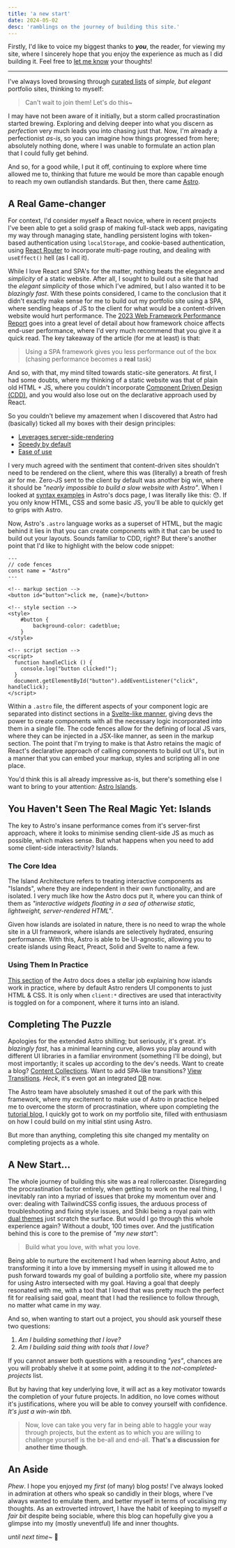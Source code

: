 ```yaml
---
title: 'a new start'
date: 2024-05-02
desc: 'ramblings on the journey of building this site.'
---
```


Firstly, I'd like to voice my biggest thanks to **_you_**, the reader, for viewing my site, where I sincerely hope that you enjoy the experience as much as I did building it. Feel free to [let me know](mailto:hey@asnine.me) your thoughts!

---

I've always loved browsing through [curated lists](https://deadsimplesites.com/) of _simple, but elegant_ portfolio sites, thinking to myself:

> Can't wait to join them! Let's do this~

I may have not been aware of it initially, but a storm called procrastination started brewing. Exploring and delving deeper into what you discern as _perfection_ very much leads you into chasing just that. Now, I'm already a perfectionist _as-is_, so you can imagine how things progressed from here; absolutely nothing done, where I was unable to formulate an action plan that I could fully get behind.

And so, for a good while, I put it off, continuing to explore where time allowed me to, thinking that future me would be more than capable enough to reach my own outlandish standards. But then, there came [Astro](https://astro.build/).

## A Real Game-changer

For context, I'd consider myself a React novice, where in recent projects I've been able to get a solid grasp of making full-stack web apps, navigating my way through managing state, handling persistent logins with token-based authentication using `localStorage`, and cookie-based authentication, using [React Router](https://reactrouter.com/en/main) to incorporate multi-page routing, and dealing with `useEffect()` hell (as I call it).

While I love React and SPA's for the matter, nothing beats the elegance and _simplicity_ of a static website. After all, I sought to build out a site that had the _elegant simplicity_ of those which I've admired, but I also wanted it to be _blazingly fast_. With these points considered, I came to the conclusion that it didn't exactly make sense for me to build out my portfolio site using a SPA, where sending heaps of JS to the client for what would be a content-driven website would hurt performance. The [2023 Web Framework Performance Report](https://astro.build/blog/2023-web-framework-performance-report) goes into a great level of detail about how framework choice affects end-user performance, where I'd very much recommend that you give it a quick read. The key takeaway of the article (for me at least) is that:

> Using a SPA framework gives you less performance out of the box (chasing performance becomes a **real** task)

And so, with that, my mind tilted towards static-site generators. At first, I had some doubts, where my thinking of a static website was that of plain old HTML + JS, where you couldn't incorporate [Component Driven Design (CDD)](https://www.componentdriven.org), and you would also lose out on the declarative approach used by React.

So you couldn't believe my amazement when I discovered that Astro had (basically) ticked all my boxes with their design principles:

- [Leverages server-side-rendering](https://docs.astro.build/en/concepts/why-astro/#server-first)
- [Speedy by default](https://docs.astro.build/en/concepts/why-astro/#fast-by-default)
- [Ease of use](https://docs.astro.build/en/concepts/why-astro/#easy-to-use)

I very much agreed with the sentiment that content-driven sites shouldn't need to be rendered on the client, where this was (literally) a breath of fresh air for me. Zero-JS sent to the client by default was another big win, where it should be _"nearly impossible to build a slow website with Astro"_. When I looked at [syntax examples](https://docs.astro.build/en/basics/astro-syntax/) in Astro's docs page, I was literally like this: 😯. If you only know HTML, CSS and some basic JS, you'll be able to quickly get to grips with Astro.

Now, Astro's `.astro` language works as a superset of HTML, but the magic behind it lies in that you can create components with it that can be used to build out your layouts. Sounds familiar to CDD, right? But there's another point that I'd like to highlight with the below code snippet:

```astro
---
// code fences
const name = "Astro"
---

<!-- markup section -->
<button id="button">click me, {name}</button>

<!-- style section -->
<style>
    #button {
        background-color: cadetblue;
    }
</style>

<!-- script section -->
<script>
  function handleClick () {
    console.log("button clicked!");
  }
  document.getElementById("button").addEventListener("click", handleClick);
</script>
```

Within a `.astro` file, the different aspects of your component logic are separated into distinct sections in a [Svelte-like manner](https://svelte.dev/), giving devs the power to create components with all the necessary logic incorporated into them in a single file. The code fences allow for the defining of local JS vars, where they can be injected in a JSX-like manner, as seen in the markup section. The point that I'm trying to make is that Astro retains the magic of React's declarative approach of calling components to build out UI's, but in a manner that you can embed your markup, styles and scripting all in one place.

You'd think this is all already impressive as-is, but there's something else I want to bring to your attention: [Astro Islands](https://docs.astro.build/en/concepts/islands/).

## You Haven't Seen The Real Magic Yet: Islands

The key to Astro's insane performance comes from it's server-first approach, where it looks to minimise sending client-side JS as much as possible, which makes sense. But what happens when you need to add some client-side interactivity? Islands.

### The Core Idea

The Island Architecture refers to treating interactive components as "Islands", where they are independent in their own functionality, and are isolated. I very much like how the Astro docs put it, where you can think of them as _"interactive widgets floating in a sea of otherwise static, lightweight, server-rendered HTML"_.

Given how islands are isolated in nature, there is no need to wrap the whole site in a UI framework, where islands are selectively hydrated, ensuring performance. With this, Astro is able to be UI-agnostic, allowing you to create islands using React, Preact, Solid and Svelte to name a few.

### Using Them In Practice

[This section](https://docs.astro.build/en/concepts/islands/#creating-an-island) of the Astro docs does a stellar job explaining how islands work in practice, where by default Astro renders UI components to just HTML & CSS. It is only when `client:*` directives are used that interactivity is toggled on for a component, where it turns into an island.

## Completing The Puzzle

Apologies for the extended Astro shilling; but seriously, it's great. it's _blazingly fast_, has a minimal learning curve, allows you play around with different UI libraries in a familiar environment (something I'll be doing), but most importantly; it scales up according to the dev's needs. Want to create a blog? [Content Collections](https://docs.astro.build/en/guides/content-collections/). Want to add SPA-like transitions? [View Transitions](https://docs.astro.build/en/guides/view-transitions/). _Heck_, it's even got an integrated [DB](https://docs.astro.build/en/guides/astro-db/) now.

The Astro team have absolutely smashed it out of the park with this framework, where my excitement to make use of Astro in practice helped me to overcome the storm of procrastination, where upon completing the [tutorial blog](https://astro-intro-asnine.vercel.app/), I quickly got to work on my portfolio site, filled with enthusiasm on how I could build on my initial stint using Astro.

But more than anything, completing this site changed my mentality on completing projects as a whole.

## A New Start...

The whole journey of building this site was a real rollercoaster. Disregarding the procrastination factor entirely, when getting to work on the real thing, I inevitably ran into a myriad of issues that broke my momentum over and over: dealing with TailwindCSS config issues, the arduous process of troubleshooting and fixing style issues, and Shiki being a royal pain with [dual themes](https://github.com/shikijs/shiki/issues/33) just scratch the surface. But would I go through this whole experience again? Without a doubt, 100 times over. And the justification behind this is core to the premise of _"my new start"_:

> Build what you love, with what you love.

Being able to nurture the excitement I had when learning about Astro, and transforming it into a love by immersing myself in using it allowed me to push forward towards my goal of building a portfolio site, where my passion for using Astro intersected with my goal. Having a goal that deeply resonated with me, with a tool that I loved that was pretty much the perfect fit for realising said goal, meant that I had the resilience to follow through, no matter what came in my way.

And so, when wanting to start out a project, you should ask yourself these two questions:

1. _Am I building something that I love?_
2. _Am I building said thing with tools that I love?_

If you cannot answer both questions with a resounding _"yes"_, chances are you will probably shelve it at some point, adding it to the _not-completed-projects_ list.

But by having that key underlying love, it will act as a key motivator towards the completion of your future projects. In addition, no love comes without it's justifications, where you will be able to convey yourself with confidence. _It's just a win-win tbh._

> Now, love can take you very far in being able to haggle your way through projects, but the extent as to which you are willing to challenge yourself is the be-all and end-all. **That's a discussion for another time though**.

## An Aside

_Phew_. I hope you enjoyed my _first_ (of many) blog posts! I've always looked in admiration at others who speak so candidly in their blogs, where I've always wanted to emulate them, and better myself in terms of vocalising my thoughts. As an extroverted introvert, I have the habit of keeping to myself _a fair bit_ despite being sociable, where this blog can hopefully give you a glimpse into my (mostly uneventful) life and inner thoughts.

_until next time~_ 🫡
